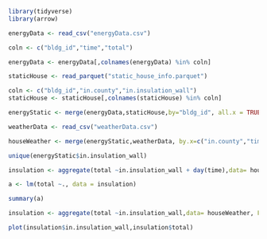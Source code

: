 ```r
library(tidyverse)
library(arrow)
```

```r
energyData <- read_csv("energyData.csv")
```

```r
coln <- c("bldg_id","time","total")

energyData <- energyData[,colnames(energyData) %in% coln]
```


```r
staticHouse <- read_parquet("static_house_info.parquet")

coln <- c("bldg_id","in.county","in.insulation_wall")
staticHouse <- staticHouse[,colnames(staticHouse) %in% coln]
```

```r
energyStatic <- merge(energyData,staticHouse,by="bldg_id", all.x = TRUE)
```


```r
weatherData <- read_csv("weatherData.csv")
```

```r
houseWeather <- merge(energyStatic,weatherData, by.x=c("in.county","time"), by.y = c("county_id","date_time"), all.x = TRUE)
```

```r
unique(energyStatic$in.insulation_wall)
```


```r
insulation <- aggregate(total ~in.insulation_wall + day(time),data= houseWeather, FUN = sum,na.rm= TRUE)
```

```r
a <- lm(total ~., data = insulation)
```

```r
summary(a)
```
```r
insulation <- aggregate(total ~in.insulation_wall,data= houseWeather, FUN = sum,na.rm= TRUE)
```


```r
plot(insulation$in.insulation_wall,insulation$total)
```

